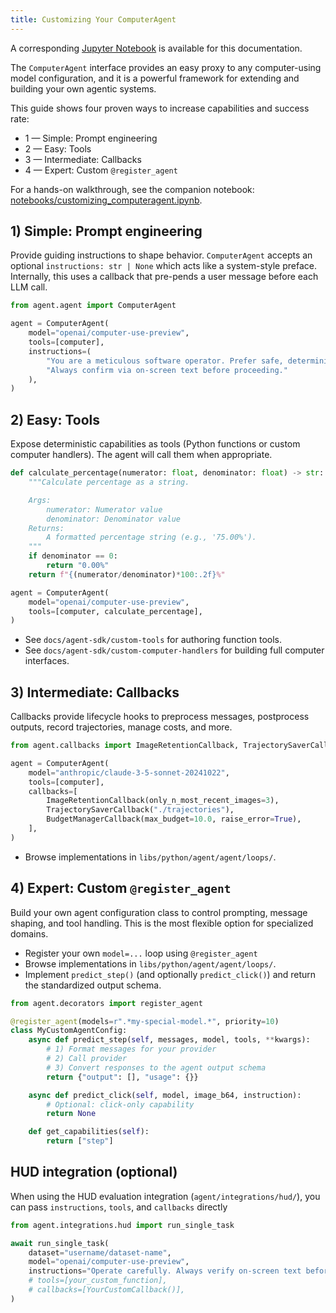 ```yaml
---
title: Customizing Your ComputerAgent
---
```


<Callout>A corresponding <a href="https://github.com/trycua/cua/blob/main/notebooks/customizing_computeragent.ipynb" target="_blank">Jupyter Notebook</a> is available for this documentation.</Callout>

The `ComputerAgent` interface provides an easy proxy to any computer-using model configuration, and it is a powerful framework for extending and building your own agentic systems.

This guide shows four proven ways to increase capabilities and success rate:

- 1 — Simple: Prompt engineering
- 2 — Easy: Tools
- 3 — Intermediate: Callbacks
- 4 — Expert: Custom `@register_agent`

For a hands-on walkthrough, see the companion notebook: [notebooks/customizing_computeragent.ipynb](../../../notebooks/customizing_computeragent.ipynb).

## 1) Simple: Prompt engineering

Provide guiding instructions to shape behavior. `ComputerAgent` accepts an optional `instructions: str | None` which acts like a system-style preface. Internally, this uses a callback that pre-pends a user message before each LLM call.

```python
from agent.agent import ComputerAgent

agent = ComputerAgent(
    model="openai/computer-use-preview",
    tools=[computer],
    instructions=(
        "You are a meticulous software operator. Prefer safe, deterministic actions. "
        "Always confirm via on-screen text before proceeding."
    ),
)
```

## 2) Easy: Tools

Expose deterministic capabilities as tools (Python functions or custom computer handlers). The agent will call them when appropriate.

```python
def calculate_percentage(numerator: float, denominator: float) -> str:
    """Calculate percentage as a string.

    Args:
        numerator: Numerator value
        denominator: Denominator value
    Returns:
        A formatted percentage string (e.g., '75.00%').
    """
    if denominator == 0:
        return "0.00%"
    return f"{(numerator/denominator)*100:.2f}%"

agent = ComputerAgent(
    model="openai/computer-use-preview",
    tools=[computer, calculate_percentage],
)
```

- See `docs/agent-sdk/custom-tools` for authoring function tools.
- See `docs/agent-sdk/custom-computer-handlers` for building full computer interfaces.

## 3) Intermediate: Callbacks

Callbacks provide lifecycle hooks to preprocess messages, postprocess outputs, record trajectories, manage costs, and more.

```python
from agent.callbacks import ImageRetentionCallback, TrajectorySaverCallback, BudgetManagerCallback

agent = ComputerAgent(
    model="anthropic/claude-3-5-sonnet-20241022",
    tools=[computer],
    callbacks=[
        ImageRetentionCallback(only_n_most_recent_images=3),
        TrajectorySaverCallback("./trajectories"),
        BudgetManagerCallback(max_budget=10.0, raise_error=True),
    ],
)
```

- Browse implementations in `libs/python/agent/agent/loops/`.

## 4) Expert: Custom `@register_agent`

Build your own agent configuration class to control prompting, message shaping, and tool handling. This is the most flexible option for specialized domains.

- Register your own `model=...` loop using `@register_agent`
- Browse implementations in `libs/python/agent/agent/loops/`.
- Implement `predict_step()` (and optionally `predict_click()`) and return the standardized output schema.

```python
from agent.decorators import register_agent

@register_agent(models=r".*my-special-model.*", priority=10)
class MyCustomAgentConfig:
    async def predict_step(self, messages, model, tools, **kwargs):
        # 1) Format messages for your provider
        # 2) Call provider
        # 3) Convert responses to the agent output schema
        return {"output": [], "usage": {}}

    async def predict_click(self, model, image_b64, instruction):
        # Optional: click-only capability
        return None

    def get_capabilities(self):
        return ["step"]
```

## HUD integration (optional)

When using the HUD evaluation integration (`agent/integrations/hud/`), you can pass `instructions`, `tools`, and `callbacks` directly

```python
from agent.integrations.hud import run_single_task

await run_single_task(
    dataset="username/dataset-name",
    model="openai/computer-use-preview",
    instructions="Operate carefully. Always verify on-screen text before actions.",
    # tools=[your_custom_function],
    # callbacks=[YourCustomCallback()],
)
```